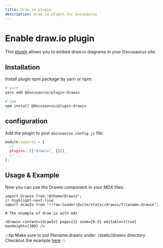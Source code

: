 ```yaml
---
title: Draw.io plugin
description: Draw.io plugin for Docusaurus
---
```


# Enable draw.io plugin

This [plugin](https://github.com/xiguaxigua/docusaurus-plugin-drawio) allows you to embed draw.io diagrams in your Docusaurus site.

## Installation

Install plugin npm package by yarn or npm:

```sh
# yarn
yarn add @docusaurus/plugin-drawio

# npm
npm install @docusaurus/plugin-drawio
```

## configuration

Add the plugin to your `docusaurus.config.js` file:

```js title="docusaurus.config.js"
module.exports = {
  // ...
  plugins: [["drawio", {}]],
  // ...
};
```

## Usage & Example

Now you can use the Drawio component in your MDX files:

```mdx
import Drawio from "@theme/Drawio";
// highlight-next-line
import drawIo from "!!raw-loader!@site/static/drawio/filename.drawio";

# The example of draw.io with mdx

<Drawio content={drawIo} page={1} zoom={0.5} editable={true} maxHeight={300} />
```

:::tip
Make sure to put filename.drawio under ./static/drawio directory
Checkout the example [here](/mono-repo/lerna)
:::

